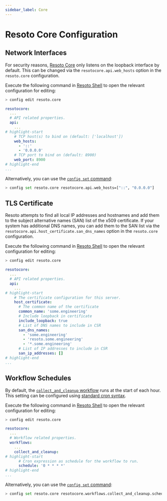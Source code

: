 ```yaml
---
sidebar_label: Core
---
```


# Resoto Core Configuration

## Network Interfaces

For security reasons, [Resoto Core](../components/core.mdx) only listens on the loopback interface by default. This can be changed via the `resotocore.api.web_hosts` option in the `resoto.core` configuration.

Execute the following command in [Resoto Shell](../components/shell.mdx) to open the relevant configuration for editing:

```bash
> config edit resoto.core
```

```yaml title="Configuration to listen on all IPv6 and IPv4 interfaces"
resotocore:
  ...
  # API related properties.
  api:
    ...
# highlight-start
    # TCP host(s) to bind on (default: ['localhost'])
    web_hosts:
      - '::'
      - '0.0.0.0'
    # TCP port to bind on (default: 8900)
    web_port: 8900
# highlight-end
...
```

Alternatively, you can use the [`config set` command](../cli/setup-commands/configs/set.mdx):

```bash
> config set resoto.core resotocore.api.web_hosts=["::", "0.0.0.0"]
```

## TLS Certificate

Resoto attempts to find all local IP addresses and hostnames and add them to the subject alternative names (SAN) list of the x509 certificate. If your system has additional DNS names, you can add them to the SAN list via the `resotocore.api.host_certificate.san_dns_names` option in the `resoto.core` configuration.

Execute the following command in [Resoto Shell](../components/shell.mdx) to open the relevant configuration for editing:

```bash
> config edit resoto.core
```

```yaml title="Configuration with additional DNS names on SAN list"
resotocore:
  ...
  # API related properties.
  api:
    ...
# highlight-start
    # The certificate configuration for this server.
    host_certificate:
      # The common name of the certificate
      common_name: 'some.engineering'
      # Include loopback in certificate
      include_loopback: true
      # List of DNS names to include in CSR
      san_dns_names:
        - 'some.engineering'
        - 'resoto.some.engineering'
        - '*.some.engineering'
      # List of IP addresses to include in CSR
      san_ip_addresses: []
# highlight-end
...
```

## Workflow Schedules

By default, the [`collect_and_cleanup` workflow](../../reference/workflows/index.mdx#collect_and_cleanup-workflow) runs at the start of each hour. This setting can be configured using [standard cron syntax](https://en.wikipedia.org/wiki/Cron).

Execute the following command in [Resoto Shell](../components/shell.mdx) to open the relevant configuration for editing:

```bash
> config edit resoto.core
```

```yaml
resotocore:
  ...
  # Workflow related properties.
  workflows:
    ...
    collect_and_cleanup:
# highlight-start
      # Cron expression as schedule for the workflow to run.
      schedule: '0 * * * *'
# highlight-end
...
```

Alternatively, you can use the [`config set` command](../cli/setup-commands/configs/set.mdx):

```bash title="Configure the collect_and_cleanup workflow to run twice per hour"
> config set resoto.core resotocore.workflows.collect_and_cleanup.schedule="0,30 * * * *"
```
